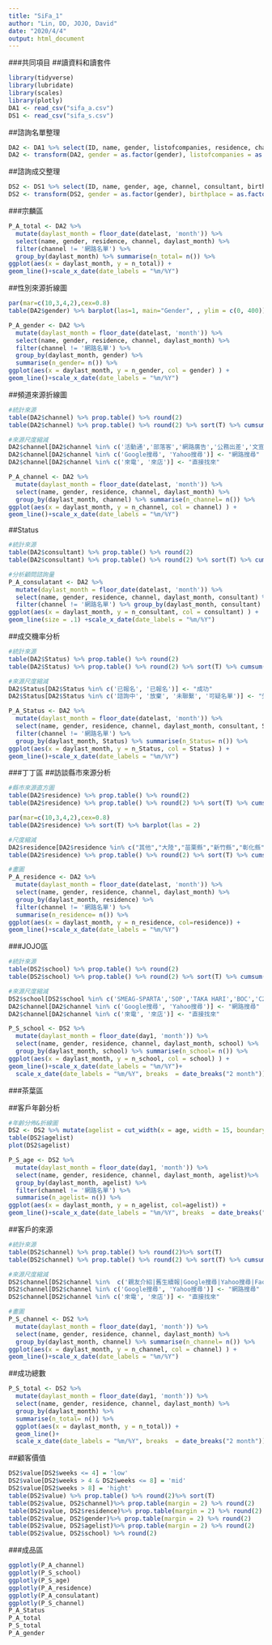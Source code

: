 ```yaml
---
title: "SiFa_1"
author: "Lin, DD, JOJO, David"
date: "2020/4/4"
output: html_document
---
```

###共同項目
##讀資料和讀套件
```r
library(tidyverse)
library(lubridate)
library(scales)
library(plotly)
DA1 <- read_csv("sifa_a.csv")
DS1 <- read_csv("sifa_s.csv")
```

##諮詢名單整理
```r
DA2 <- DA1 %>% select(ID, name, gender, listofcompanies, residence, channel, consultant, country, Status, referrals, datelast)
DA2 <- transform(DA2, gender = as.factor(gender), listofcompanies = as.factor(listofcompanies), consultant = as.factor(consultant), country = as.factor(country), referrals = as.factor(referrals))
```

##諮詢成交整理
```r
DS2 <- DS1 %>% select(ID, name, gender, age, channel, consultant, birthplace, residence, marriage, area, school, daylast, day1, weeks)
DS2 <- transform(DS2, gender = as.factor(gender), birthplace = as.factor(birthplace), residence = as.factor(residence), consultant = as.factor(consultant), marriage = as.factor(marriage), area = as.factor(area))
```

###宗麟區

```r
P_A_total <- DA2 %>% 
  mutate(daylast_month = floor_date(datelast, 'month')) %>% 
  select(name, gender, residence, channel, daylast_month) %>% 
  filter(channel != '網路名單') %>%
  group_by(daylast_month) %>% summarise(n_total= n()) %>%
ggplot(aes(x = daylast_month, y = n_total)) +
geom_line()+scale_x_date(date_labels = "%m/%Y")
```

##性別來源折線圖
```r
par(mar=c(10,3,4,2),cex=0.8)
table(DA2$gender) %>% barplot(las=1, main="Gender", , ylim = c(0, 400))

P_A_gender <- DA2 %>% 
  mutate(daylast_month = floor_date(datelast, 'month')) %>% 
  select(name, gender, residence, channel, daylast_month) %>% 
  filter(channel != '網路名單') %>%
  group_by(daylast_month, gender) %>% 
  summarise(n_gender= n()) %>%
ggplot(aes(x = daylast_month, y = n_gender, col = gender) ) +
geom_line()+scale_x_date(date_labels = "%m/%Y")
```
##頻道來源折線圖
```r
#統計來源
table(DA2$channel) %>% prop.table() %>% round(2) 
table(DA2$channel) %>% prop.table() %>% round(2) %>% sort(T) %>% cumsum()

#來源尺度縮減
DA2$channel[DA2$channel %in% c('活動通','部落客','網路廣告','公務出差','文宣海報','企業合作', '遊學說明會','聯盟網','舊生轉介紹','其他')] <- "其它"
DA2$channel[DA2$channel %in% c('Google搜尋', 'Yahoo搜尋')] <- "網路搜尋"
DA2$channel[DA2$channel %in% c('來電', '來店')] <- "直接找來"

P_A_channel <- DA2 %>% 
  mutate(daylast_month = floor_date(datelast, 'month')) %>% 
  select(name, gender, residence, channel, daylast_month) %>% 
  group_by(daylast_month, channel) %>% summarise(n_channel= n()) %>%
ggplot(aes(x = daylast_month, y = n_channel, col = channel) ) +
geom_line()+scale_x_date(date_labels = "%m/%Y")
```

##Status
```r
#統計來源
table(DA2$consultant) %>% prop.table() %>% round(2) 
table(DA2$consultant) %>% prop.table() %>% round(2) %>% sort(T) %>% cumsum()

#分析顧問諮詢量
P_A_consulatant <- DA2 %>% 
  mutate(daylast_month = floor_date(datelast, 'month')) %>% 
  select(name, gender, residence, channel, daylast_month, consultant) %>% 
  filter(channel != '網路名單') %>% group_by(daylast_month, consultant) %>% summarise(n_consultant= n()) %>%
ggplot(aes(x = daylast_month, y = n_consultant, col = consultant) ) +
geom_line(size = .1) +scale_x_date(date_labels = "%m/%Y")
```
##成交機率分析
```r
#統計來源
table(DA2$Status) %>% prop.table() %>% round(2) 
table(DA2$Status) %>% prop.table() %>% round(2) %>% sort(T) %>% cumsum()

#來源尺度縮減
DA2$Status[DA2$Status %in% c('已報名', '已報名')] <- "成功"
DA2$Status[DA2$Status %in% c('諮詢中', '放棄', '未聯繫', '可疑名單')] <- "失敗"

P_A_Status <- DA2 %>% 
  mutate(daylast_month = floor_date(datelast, 'month')) %>% 
  select(name, gender, residence, channel, daylast_month, consultant, Status) %>% 
  filter(channel != '網路名單') %>%
  group_by(daylast_month, Status) %>% summarise(n_Status= n()) %>%
ggplot(aes(x = daylast_month, y = n_Status, col = Status) ) +
geom_line()+scale_x_date(date_labels = "%m/%Y")
```

###丁丁區
##訪談縣市來源分析
```r
#縣市來源直方圖
table(DA2$residence) %>% prop.table() %>% round(2) 
table(DA2$residence) %>% prop.table() %>% round(2) %>% sort(T) %>% cumsum()

par(mar=c(10,3,4,2),cex=0.8)
table(DA2$residence) %>% sort(T) %>% barplot(las = 2)
```
```r
#尺度縮減
DA2$residence[DA2$residence %in% c("其他","大陸","苗栗縣","新竹縣","彰化縣","南投縣","屏東縣","基隆市","雲林縣","嘉義縣","嘉義縣","宜蘭縣","花蓮縣","嘉義市","臺東縣")] <- "全部其它"
table(DA2$residence) %>% prop.table() %>% round(2) %>% sort(T) %>% cumsum()

#畫圖
P_A_residence <- DA2 %>% 
  mutate(daylast_month = floor_date(datelast, 'month')) %>% 
  select(name, gender, residence, channel, daylast_month) %>% 
  group_by(daylast_month, residence) %>%
  filter(channel != '網路名單') %>%
  summarise(n_residence= n()) %>%
ggplot(aes(x = daylast_month, y = n_residence, col=residence)) +
geom_line()+scale_x_date(date_labels = "%m/%Y")
```


###JOJO區
```r
#統計來源
table(DS2$school) %>% prop.table() %>% round(2) 
table(DS2$school) %>% prop.table() %>% round(2) %>% sort(T) %>% cumsum()

#來源尺度縮減
DS2$school[DS2$school %in% c('SMEAG-SPARTA','SOP','TAKA HARI','BOC','C2','CDU','CEA','CELLA-Uni','CG-Sparta','CIJ-SPARTA','CIP','CNN','EEC','EG','Genius','IMS-Ayala','MeRise','MK','OKEA','QQ-IT PARK','WALES')] <- "其它"
DA2$channel[DA2$channel %in% c('Google搜尋', 'Yahoo搜尋')] <- "網路搜尋"
DA2$channel[DA2$channel %in% c('來電', '來店')] <- "直接找來"

P_S_school <- DS2 %>% 
  mutate(daylast_month = floor_date(day1, 'month')) %>% 
  select(name, gender, residence, channel, daylast_month, school) %>% 
  group_by(daylast_month, school) %>% summarise(n_school= n()) %>%
ggplot(aes(x = daylast_month, y = n_school, col = school) ) +
geom_line()+scale_x_date(date_labels = "%m/%Y")+
  scale_x_date(date_labels = "%m/%Y", breaks  = date_breaks("2 month"))
```


###茶葉區

##客戶年齡分析
```r
#年齡分佈&折線圖
DS2 <- DS2 %>% mutate(agelist = cut_width(x = age, width = 15, boundary = 0, closed ="left"))
table(DS2$agelist)  
plot(DS2$agelist)

P_S_age <- DS2 %>% 
  mutate(daylast_month = floor_date(day1, 'month')) %>% 
  select(name, gender, residence, channel, daylast_month, agelist)%>%
  group_by(daylast_month, agelist) %>%
  filter(channel != '網路名單') %>%
  summarise(n_agelist= n()) %>%
ggplot(aes(x = daylast_month, y = n_agelist, col=agelist)) +
geom_line()+scale_x_date(date_labels = "%m/%Y", breaks  = date_breaks("2 month"))
```

##客戶的來源
```r
#統計來源
table(DS2$channel) %>% prop.table() %>% round(2)%>% sort(T) 
table(DS2$channel) %>% prop.table() %>% round(2) %>% sort(T) %>% cumsum()

#來源尺度縮減
DS2$channel[DS2$channel %in%  c('親友介紹|舊生續報|Google搜尋|Yahoo搜尋|Facebook|網路廣告|文宣海報|報章雜誌|學校訊息|業務代表|舊生轉介紹|遊學說明會|線上英文轉介紹|企業合作|部落客|聯盟網|活動通|Line@|PTT|其他|旅展|來電|來店|公務出差', '展覽', '活動通', '同業請新飛代送', 'PTT', '舊生續報', '學校訊息', '遊學說明會', '部落客', '企業合作')] <- "其它"
DS2$channel[DS2$channel %in% c('Google搜尋', 'Yahoo搜尋')] <- "網路搜尋"
DS2$channel[DS2$channel %in% c('來電', '來店')] <- "直接找來"

#畫圖
P_S_channel <- DS2 %>% 
  mutate(daylast_month = floor_date(day1, 'month')) %>% 
  select(name, gender, residence, channel, daylast_month) %>% 
  group_by(daylast_month, channel) %>% summarise(n_channel= n()) %>%
ggplot(aes(x = daylast_month, y = n_channel, col = channel) ) +
geom_line()+scale_x_date(date_labels = "%m/%Y")
```

##成功總數
```r
P_S_total <- DS2 %>% 
  mutate(daylast_month = floor_date(day1, 'month')) %>% 
  select(name, gender, residence, channel, daylast_month) %>% 
  group_by(daylast_month) %>% 
  summarise(n_total= n()) %>%
  ggplot(aes(x = daylast_month, y = n_total)) + 
  geom_line()+
  scale_x_date(date_labels = "%m/%Y", breaks  = date_breaks("2 month"))
```

##顧客價值
```r
DS2$value[DS2$weeks <= 4] = 'low'
DS2$value[DS2$weeks > 4 & DS2$weeks <= 8] = 'mid'
DS2$value[DS2$weeks > 8] = 'hight'
table(DS2$value) %>% prop.table() %>% round(2)%>% sort(T)
table(DS2$value, DS2$channel)%>% prop.table(margin = 2) %>% round(2)
table(DS2$value, DS2$residence)%>% prop.table(margin = 2) %>% round(2)
table(DS2$value, DS2$gender)%>% prop.table(margin = 2) %>% round(2)
table(DS2$value, DS2$agelist)%>% prop.table(margin = 2) %>% round(2)
table(DS2$value, DS2$school) %>% round(2)
```



###成品區
```r
ggplotly(P_A_channel)
ggplotly(P_S_school)
ggplotly(P_S_age)
ggplotly(P_A_residence)
ggplotly(P_A_consulatant)
ggplotly(P_S_channel)
P_A_Status
P_A_total
P_S_total
P_A_gender
```